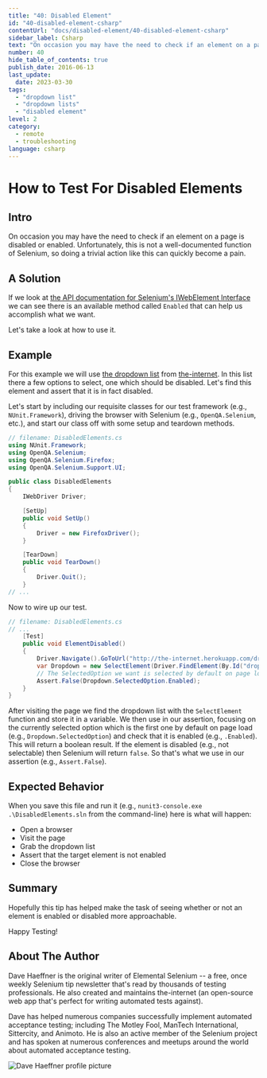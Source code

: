 ```yaml
---
title: "40: Disabled Element"
id: "40-disabled-element-csharp"
contentUrl: "docs/disabled-element/40-disabled-element-csharp"
sidebar_label: Csharp
text: "On occasion you may have the need to check if an element on a page is disabled or enabled. Unfortunately, this is not a well-documented function of Selenium, so doing a trivial action like this can quickly become a pain."
number: 40
hide_table_of_contents: true
publish_date: 2016-06-13
last_update:
  date: 2023-03-30
tags:
  - "dropdown list"
  - "dropdown lists"
  - "disabled element"
level: 2
category:
  - remote
  - troubleshooting
language: csharp
---
```


# How to Test For Disabled Elements

## Intro

On occasion you may have the need to check if an element on a page is disabled or enabled. Unfortunately, this is not a well-documented function of Selenium, so doing a trivial action like this can quickly become a pain.

## A Solution

If we look at [the API documentation for Selenium's IWebElement Interface](http://seleniumhq.github.io/selenium/docs/api/dotnet/html/T_OpenQA_Selenium_IWebElement.htm) we can see there is an available method called `Enabled` that can help us accomplish what we want.

Let's take a look at how to use it.

## Example

For this example we will use [the dropdown list](http://github.com/tourdedave/the-internet) from [the-internet](http://the-internet.herokuapp.com/dropdown). In this list there a few options to select, one which should be disabled. Let's find this element and assert that it is in fact disabled.

Let's start by including our requisite classes for our test framework (e.g., `NUnit.Framework`), driving the browser with Selenium (e.g., `OpenQA.Selenium`, etc.), and start our class off with some setup and teardown methods.

```csharp
// filename: DisabledElements.cs
using NUnit.Framework;
using OpenQA.Selenium;
using OpenQA.Selenium.Firefox;
using OpenQA.Selenium.Support.UI;

public class DisabledElements
{
    IWebDriver Driver;

    [SetUp]
    public void SetUp()
    {
        Driver = new FirefoxDriver();
    }

    [TearDown]
    public void TearDown()
    {
        Driver.Quit();
    }
// ...
```

Now to wire up our test.

```csharp
// filename: DisabledElements.cs
// ...
    [Test]
    public void ElementDisabled()
    {
        Driver.Navigate().GoToUrl("http://the-internet.herokuapp.com/dropdown");
        var Dropdown = new SelectElement(Driver.FindElement(By.Id("dropdown")));
        // The SelectedOption we want is selected by default on page load
        Assert.False(Dropdown.SelectedOption.Enabled);
    }
}
```

After visiting the page we find the dropdown list with the `SelectElement` function and store it in a variable. We then use in our assertion, focusing on the currently selected option which is the first one by default on page load (e.g., `Dropdown.SelectedOption`) and check that it is enabled (e.g., `.Enabled`). This will return a boolean result. If the element is disabled (e.g., not selectable) then Selenium will return `false`. So that's what we use in our assertion (e.g., `Assert.False`).

## Expected Behavior

When you save this file and run it (e.g., `nunit3-console.exe .\DisabledElements.sln` from the command-line) here is what will happen:

- Open a browser
- Visit the page
- Grab the dropdown list
- Assert that the target element is not enabled
- Close the browser

## Summary

Hopefully this tip has helped make the task of seeing whether or not an element is enabled or disabled more approachable.

Happy Testing!

## About The Author

Dave Haeffner is the original writer of Elemental Selenium -- a free, once weekly Selenium tip newsletter that's read by thousands of testing professionals. He also created and maintains the-internet (an open-source web app that's perfect for writing automated tests against).

Dave has helped numerous companies successfully implement automated acceptance testing; including The Motley Fool, ManTech International, Sittercity, and Animoto. He is also an active member of the Selenium project and has spoken at numerous conferences and meetups around the world about automated acceptance testing.

![Dave Haeffner profile picture](/img/authors/dave-haeffner.jpeg#author-img 'a title')
